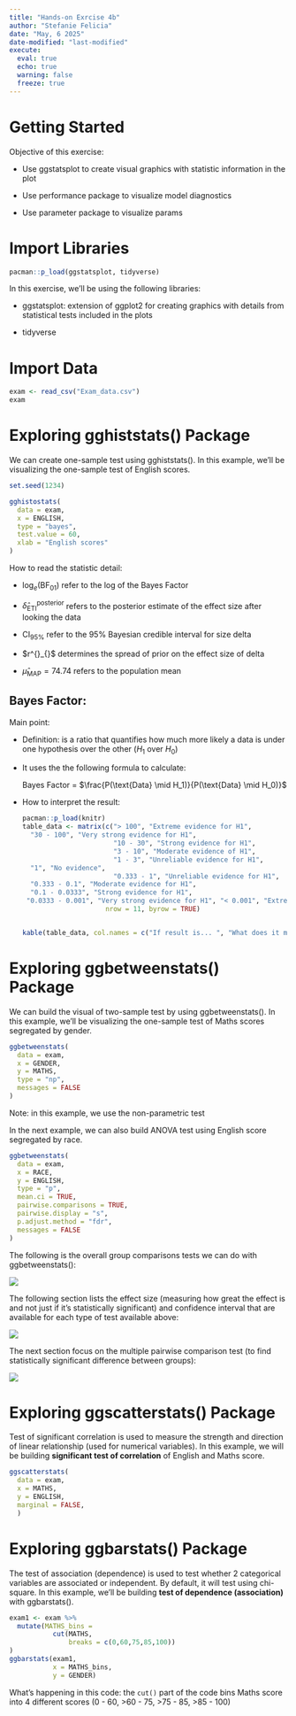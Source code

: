```yaml
---
title: "Hands-on Exrcise 4b"
author: "Stefanie Felicia"
date: "May, 6 2025"
date-modified: "last-modified"
execute: 
  eval: true
  echo: true
  warning: false
  freeze: true
---
```


# Getting Started

Objective of this exercise:

-   Use ggstatsplot to create visual graphics with statistic information in the plot

-   Use performance package to visualize model diagnostics

-   Use parameter package to visualize params

# Import Libraries

```r
pacman::p_load(ggstatsplot, tidyverse)
```

In this exercise, we'll be using the following libraries:

-   ggstatsplot: extension of ggplot2 for creating graphics with details from statistical tests included in the plots

-   tidyverse

# Import Data

```r
exam <- read_csv("Exam_data.csv")
exam
```

# Exploring gghiststats() Package

We can create one-sample test using gghiststats(). In this example, we'll be visualizing the one-sample test of English scores.

```r
set.seed(1234)

gghistostats(
  data = exam,
  x = ENGLISH,
  type = "bayes",
  test.value = 60,
  xlab = "English scores"
)

```

::: callout-tip
How to read the statistic detail:

-   $\log_e(\text{BF}_{01})$ refer to the log of the Bayes Factor

-   $\hat{\delta}^{\text{posterior}}_{\text{ETI}}$ refers to the posterior estimate of the effect size after looking the data

-   $\text{CI}_{95\%}$ refer to the 95% Bayesian credible interval for size delta

-   \$r\^{\text{JZS}}\_{\text{Cauchy}}\$ determines the spread of prior on the effect size of delta

-   $\hat{\mu}_{\text{MAP}} = 74.74$ refers to the population mean
:::

## Bayes Factor:

Main point:

-   Definition: is a ratio that quantifies how much more likely a data is under one hypothesis over the other ($H_1$ over $H_0$)

-   It uses the the following formula to calculate:

    Bayes Factor = $\frac{P(\text{Data} \mid H_1)}{P(\text{Data} \mid H_0)}$

-   How to interpret the result:

    ```r
    pacman::p_load(knitr)
    table_data <- matrix(c("> 100", "Extreme evidence for H1",
      "30 - 100", "Very strong evidence for H1",
                           "10 - 30", "Strong evidence for H1", 
                           "3 - 10", "Moderate evidence of H1",
                           "1 - 3", "Unreliable evidence for H1",
      "1", "No evidence",
                           "0.333 - 1", "Unreliable evidence for H1", 
      "0.333 - 0.1", "Moderate evidence for H1",
      "0.1 - 0.0333", "Strong evidence for H1",
     "0.0333 - 0.001", "Very strong evidence for H1", "< 0.001", "Extreme evidence for H1" ), 
                         nrow = 11, byrow = TRUE)


    kable(table_data, col.names = c("If result is... ", "What does it mean"))
    ```

# Exploring ggbetweenstats() Package

We can build the visual of two-sample test by using ggbetweenstats(). In this example, we'll be visualizing the one-sample test of Maths scores segregated by gender.

```r
ggbetweenstats(
  data = exam,
  x = GENDER, 
  y = MATHS,
  type = "np",
  messages = FALSE
)
```

Note: in this example, we use the non-parametric test

In the next example, we can also build ANOVA test using English score segregated by race.

```r
ggbetweenstats(
  data = exam,
  x = RACE, 
  y = ENGLISH,
  type = "p",
  mean.ci = TRUE, 
  pairwise.comparisons = TRUE, 
  pairwise.display = "s",
  p.adjust.method = "fdr",
  messages = FALSE
)
```

The following is the overall group comparisons tests we can do with ggbetweenstats():

![](/images/overall%20tests.png)

The following section lists the effect size (measuring how great the effect is and not just if it's statistically significant) and confidence interval that are available for each type of test available above:

![](/images/overall%20tests.png)

The next section focus on the multiple pairwise comparison test (to find statistically significant difference between groups):

![](/images/pairwise.png)

# Exploring ggscatterstats() Package

Test of significant correlation is used to measure the strength and direction of linear relationship (used for numerical variables). In this example, we will be building **significant test of correlation** of English and Maths score.

```r
ggscatterstats(
  data = exam,
  x = MATHS,
  y = ENGLISH,
  marginal = FALSE,
  )
```

# Exploring ggbarstats() Package

The test of association (dependence) is used to test whether 2 categorical variables are associated or independent. By default, it will test using chi-square. In this example, we'll be building **test of dependence (association)** with ggbarstats().

```r
exam1 <- exam %>% 
  mutate(MATHS_bins = 
           cut(MATHS, 
               breaks = c(0,60,75,85,100))
)
ggbarstats(exam1, 
           x = MATHS_bins, 
           y = GENDER)
```

::: callout-tip
What's happening in this code: the `cut()` part of the code bins Maths score into 4 different scores (0 - 60, >60 - 75, >75 - 85, >85 - 100)
:::
